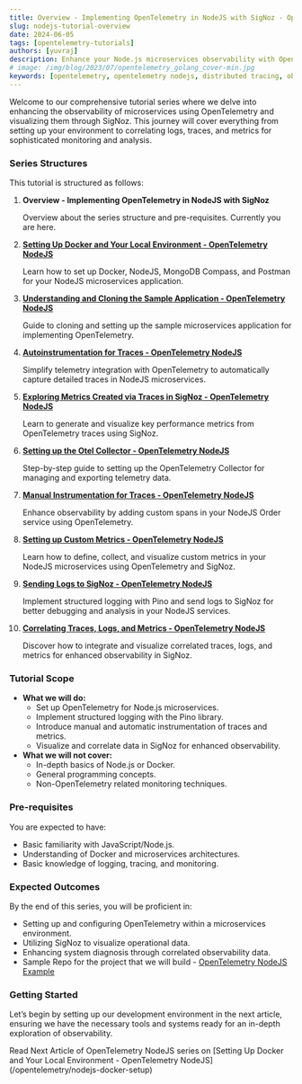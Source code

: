 ```yaml
---
title: Overview - Implementing OpenTelemetry in NodeJS with SigNoz - OpenTelemetry NodeJS 
slug: nodejs-tutorial-overview
date: 2024-06-05
tags: [opentelemetry-tutorials]
authors: [yuvraj]
description: Enhance your Node.js microservices observability with OpenTelemetry and SigNoz. Learn setup, auto/manual instrumentation, and data correlation for superior monitoring....
# image: /img/blog/2023/07/opentelemetry_golang_cover-min.jpg
keywords: [opentelemetry, opentelemetry nodejs, distributed tracing, observability, nodejs application monitoring, nodejs instrumentation, signoz]
---
```

Welcome to our comprehensive tutorial series where we delve into enhancing the observability of microservices using OpenTelemetry and visualizing them through SigNoz. This journey will cover everything from setting up your environment to correlating logs, traces, and metrics for sophisticated monitoring and analysis.

### Series Structures

This tutorial is structured as follows:

1. **Overview - Implementing OpenTelemetry in NodeJS with SigNoz**

   Overview about the series structure and pre-requisites. Currently you are here.

2. **[Setting Up Docker and Your Local Environment - OpenTelemetry NodeJS](/opentelemetry/nodejs-docker-setup)**

   Learn how to set up Docker, NodeJS, MongoDB Compass, and Postman for your NodeJS microservices application.

3. **[Understanding and Cloning the Sample Application - OpenTelemetry NodeJS](/opentelemetry/nodejs-clone-application)**

   Guide to cloning and setting up the sample microservices application for implementing OpenTelemetry.

4. **[Autoinstrumentation for Traces - OpenTelemetry NodeJS](/opentelemetry/autoinstrumented-tracing-nodejs)**

   Simplify telemetry integration with OpenTelemetry to automatically capture detailed traces in NodeJS microservices.

5. **[Exploring Metrics Created via Traces in SigNoz - OpenTelemetry NodeJS](/opentelemetry/metrics-nodejs)**

   Learn to generate and visualize key performance metrics from OpenTelemetry traces using SigNoz.

6. **[Setting up the Otel Collector - OpenTelemetry NodeJS](/opentelemetry/collector-nodejs)**

   Step-by-step guide to setting up the OpenTelemetry Collector for managing and exporting telemetry data.

7. **[Manual Instrumentation for Traces - OpenTelemetry NodeJS](/opentelemetry/add-manual-span-to-traces-nodejs)**

   Enhance observability by adding custom spans in your NodeJS Order service using OpenTelemetry.

8. **[Setting up Custom Metrics - OpenTelemetry NodeJS](/opentelemetry/custom-metrics-nodejs)**

   Learn how to define, collect, and visualize custom metrics in your NodeJS microservices using OpenTelemetry and SigNoz.

9. **[Sending Logs to SigNoz - OpenTelemetry NodeJS](/opentelemetry/logging-nodejs)**

   Implement structured logging with Pino and send logs to SigNoz for better debugging and analysis in your NodeJS services.

10. **[Correlating Traces, Logs, and Metrics - OpenTelemetry NodeJS](/opentelemetry/correlating-traces-logs-metrics-nodejs)**

    Discover how to integrate and visualize correlated traces, logs, and metrics for enhanced observability in SigNoz.

### Tutorial Scope

- **What we will do:**
    - Set up OpenTelemetry for Node.js microservices.
    - Implement structured logging with the Pino library.
    - Introduce manual and automatic instrumentation of traces and metrics.
    - Visualize and correlate data in SigNoz for enhanced observability.
- **What we will not cover:**
    - In-depth basics of Node.js or Docker.
    - General programming concepts.
    - Non-OpenTelemetry related monitoring techniques.

### Pre-requisites

You are expected to have:

- Basic familiarity with JavaScript/Node.js.
- Understanding of Docker and microservices architectures.
- Basic knowledge of logging, tracing, and monitoring.

### Expected Outcomes

By the end of this series, you will be proficient in:

- Setting up and configuring OpenTelemetry within a microservices environment.
- Utilizing SigNoz to visualize operational data.
- Enhancing system diagnosis through correlated observability data.
- Sample Repo for the project that we will build - [OpenTelemetry NodeJS Example](https://github.com/SigNoz/opentelemetry-nodejs-example)

### Getting Started

Let’s begin by setting up our development environment in the next article, ensuring we have the necessary tools and systems ready for an in-depth exploration of observability.

<Admonition type="info">
Read Next Article of OpenTelemetry NodeJS series on [Setting Up Docker and Your Local Environment - OpenTelemetry NodeJS](/opentelemetry/nodejs-docker-setup)
</Admonition>

